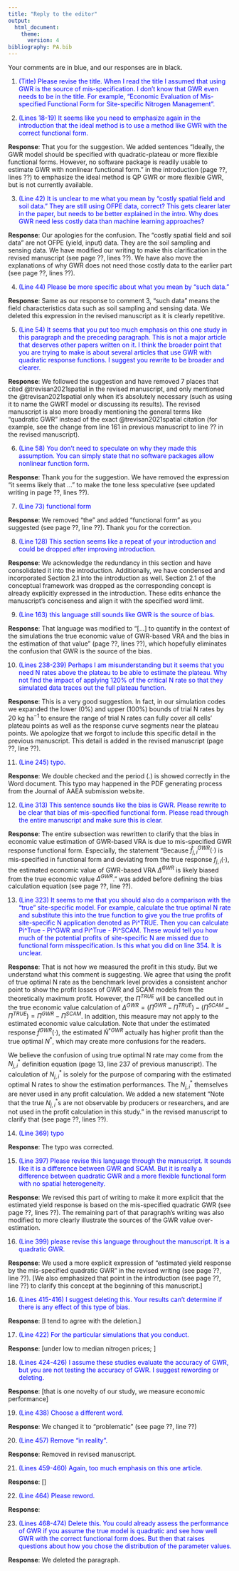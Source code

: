 ```yaml
---
title: "Reply to the editor"
output: 
  html_document:
    theme:
      version: 4
bibliography: PA.bib
---
```


Your comments are in blue, and our responses are in black.

1. <span style = "color: blue;"> (Title) Please revise the title. When I read the title I assumed that using GWR is the source of mis-specification. I don't know that GWR even needs to be in the title. For example, "Economic Evaluation of Mis-specified Functional Form for Site-specific Nitrogen Management". </span>


2. <span style = "color: blue;"> (Lines 18-19) It seems like you need to emphasize again in the introduction that the ideal method is to use a method like GWR with the correct functional form. </span>

**Response**: That you for the suggestion. We added sentences "Ideally, the GWR model should be specified with quadratic-plateau or more flexible functional forms. However, no software package is readily usable to estimate GWR with nonlinear functional form." in the introduction (page ??, lines ??) to emphasize the ideal method is QP GWR or more flexible GWR, but is not currently available.


3. <span style = "color: blue;"> (Line 42) It is unclear to me what you mean by "costly spatial field and soil data." They are still using OFPE data, correct? This gets clearer later in the paper, but needs to be better explained in the intro. Why does GWR need less costly data than machine learning approaches? </span>

**Response**: Our apologies for the confusion. The "costly spatial field and soil data" are not OFPE (yield, input) data. They are the soil sampling and sensing data. We have modified our writing to make this clarification in the revised manuscript (see page ??, lines ??). We have also move the explanations of why GWR does not need those costly data to the earlier part (see page ??, lines ??). 


4. <span style = "color: blue;"> (Line 44) Please be more specific about what you mean by "such data." </span>

**Response**: Same as our response to comment 3, "such data" means the field characteristics data such as soil sampling and sensing data. We deleted this expression in the revised manuscript as it is clearly repetitive.


5. <span style = "color: blue;"> (Line 54) It seems that you put too much emphasis on this one study in this paragraph and the preceding paragraph. This is not a major article that deserves other papers written on it. I think the broader point that you are trying to make is about several articles that use GWR with quadratic response functions. I suggest you rewrite to be broader and clearer. </span>

**Response**: We followed the suggestion and have removed 7 places that cited @trevisan2021spatial in the revised manuscript, and only mentioned the @trevisan2021spatial only when it's absolutely necessary (such as using it to name the GWRT model or discussing its results). The revised manuscript is also more broadly mentioning the general terms like "quadratic GWR" instead of the exact @trevisan2021spatial citation (for example, see the change from line 161 in previous manuscript to line ?? in the revised manuscript).


6. <span style = "color: blue;"> (Line 58) You don't need to speculate on why they made this assumption. You can simply state that no software packages allow nonlinear function form. </span>

**Response**: Thank you for the suggestion. We have removed the expression "it seems likely that ..." to make the tone less speculative (see updated writing in page ??, lines ??).


7. <span style = "color: blue;"> (Line 73) functional form </span>

**Response**: We removed "the" and added "functional form" as you suggested (see page ??, line ??). Thank you for the correction.


8. <span style = "color: blue;"> (Line 128) This section seems like a repeat of your introduction and could be dropped after improving introduction. </span>

**Response**: We acknowledge the redundancy in this section and have consolidated it into the introduction. Additionally, we have condensed and incorporated Section 2.1 into the introduction as well. Section 2.1 of the conceptual framework was dropped as the corresponding concept is already explicitly expressed in the introduction. These edits enhance the manuscript's conciseness and align it with the specified word limit.


9. <span style = "color: blue;"> (Line 163) this language still sounds like GWR is the source of bias.  </span>

**Response**: That language was modified to "[...] to quantify in the context of the simulations the true economic value of GWR-based VRA and the bias in the estimation of that value" (page ??, lines ??), which hopefully eliminates the confusion that GWR is the source of the bias.


10. <span style = "color: blue;"> (Lines 238-239) Perhaps I am misunderstanding but it seems that you need N rates above the plateau to be able to estimate the plateau. Why not find the impact of applying 120% of the critical N rate so that they simulated data traces out the full plateau function. </span>

**Response**: This is a very good suggestion. In fact, in our simulation codes we expanded the lower (0%) and upper (100%) bounds of trial N rates by 20 kg ha$^{-1}$ to ensure the range of trial N rates can fully cover all cells' plateau points as well as the response curve segments near the plateau points. We apologize that we forgot to include this specific detail in the previous manuscript. This detail is added in the revised manuscript (page ??, line ??).


11. <span style = "color: blue;"> (Line 245) typo. </span>

**Response**: We double checked and the period (.) is showed correctly in the Word document. This typo may happened in the PDF generating process from the Journal of AAEA submission website.


12. <span style = "color: blue;"> (Line 313) This sentence sounds like the bias is GWR. Please rewrite to be clear that bias of mis-specified functional form. Please read through the entire manuscript and make sure this is clear. </span>

**Response**: The entire subsection was rewritten to clarify that the bias in economic value estimation of GWR-based VRA is due to mis-specified GWR response functional form. Especially, the statement "Because $\hat{f}^{GWR}_{j,i}(\cdot)$ is mis-specified in functional form and deviating from the true response $f_{j,i}(\cdot)$, the estimated economic value of GWR-based VRA $\hat{\Delta}^{GWR}$ is likely biased from the true economic value $\Delta^{GWR}$." was added before defining the bias calculation equation (see page ??, line ??).


13. <span style = "color: blue;"> (Line 323) It seems to me that you should also do a comparison with the "true" site-specific model. For example, calculate the true optimal N rate and substitute this into the true function to give you the true profits of site-specific N application denoted as Pi^TRUE. Then you can calculate Pi^True - Pi^GWR and Pi^True - Pi^SCAM. These would tell you how much of the potential profits of site-specific N are missed due to functional form misspecification.  Is this what you did on line 354. It is unclear. </span>

**Response**: That is not how we measured the profit in this study. But we understand what this comment is suggesting. We agree that using the profit of true optimal N rate as the benchmark level provides a consistent anchor point to show the profit losses of GWR and SCAM models from the theoretically maximum profit. However, the $\Pi^{TRUE}$ will be cancelled out in the true economic value calculation of $\Delta^{GWR} = (\Pi^{GWR} - \Pi^{TRUE}) - (\Pi^{SCAM} - \Pi^{TRUE}) = \Pi^{GWR} - \Pi^{SCAM}$. In addition, this measure may not apply to the estimated economic value calculation. Note that under the estimated response $\hat{f}^{GWR}(\cdot)$, the estimated $\hat{N}^{*GWR}$ actually has higher profit than the true optimal $N^*$, which may create more confusions for the readers.

We believe the confusion of using true optimal N rate may come from the $N^*_{j,i}$ definition equation (page 13, line 237 of previous manuscript). The calculation of $N^*_{j,i}$ is solely for the purpose of comparing with the estimated optimal N rates to show the estimation performances. The $N^*_{j,i}$ themselves are never used in any profit calculation. We added a new statement "Note that the true $N^*_{j,i}$s are not observable by producers or researchers, and are not used in the profit calculation in this study." in the revised manuscript to clarify that (see page ??, lines ??).


14. <span style = "color: blue;"> (Line 369) typo </span>

**Response**: The typo was corrected.


15. <span style = "color: blue;"> (Line 397) Please revise this language through the manuscript. It sounds like it is a difference between GWR and SCAM. But it is really a difference between quadratic GWR and a more flexible functional form with no spatial heterogeneity. </span>

**Response**: We revised this part of writing to make it more explicit that the estimated yield response is based on the mis-specified quadratic GWR (see page ??, lines ??). The remaining part of that paragraph's writing was also modified to more clearly illustrate the sources of the GWR value over-estimation.


16. <span style = "color: blue;"> (Line 399) please revise this language throughout the manuscript. It is a quadratic GWR. </span>

**Response**: We used a more explicit expression of "estimated yield response by the mis-specified quadratic GWR" in the revised writing (see page ??, line ??). [We also emphasized that point in the introduction (see page ??, line ??) to clarify this concept at the beginning of this manuscript.]


16. <span style = "color: blue;"> (Lines 415-416) I suggest deleting this. Your results can't determine if there is any effect of this type of bias. </span>

**Response**: [I tend to agree with the deletion.]


17. <span style = "color: blue;"> (Line 422) For the particular simulations that you conduct. </span>

**Response**: [under low to median nitrogen prices; ]


18. <span style = "color: blue;"> (Lines 424-426) I assume these studies evaluate the accuracy of GWR, but you are not testing the accuracy of GWR. I suggest rewording or deleting. </span>

**Response**: [that is one novelty of our study, we measure economic performance]


19. <span style = "color: blue;"> (Line 438) Choose a different word. </span>

**Response**: We changed it to "problematic" (see page ??, line ??)


20. <span style = "color: blue;"> (Line 457) Remove "in reality". </span>

**Response**: Removed in revised manuscript.


21. <span style = "color: blue;"> (Lines 459-460) Again, too much emphasis on this one article. </span>

**Response**: []


22. <span style = "color: blue;"> (Line 464) Please reword. </span>

**Response**: 


23. <span style = "color: blue;"> (Lines 468-474) Delete this. You could already assess the performance of GWR if you assume the true model is quadratic and see how well GWR with the correct functional form does. But then that raises questions about how you chose the distribution of the parameter values. </span>

**Response**: We deleted the paragraph.




